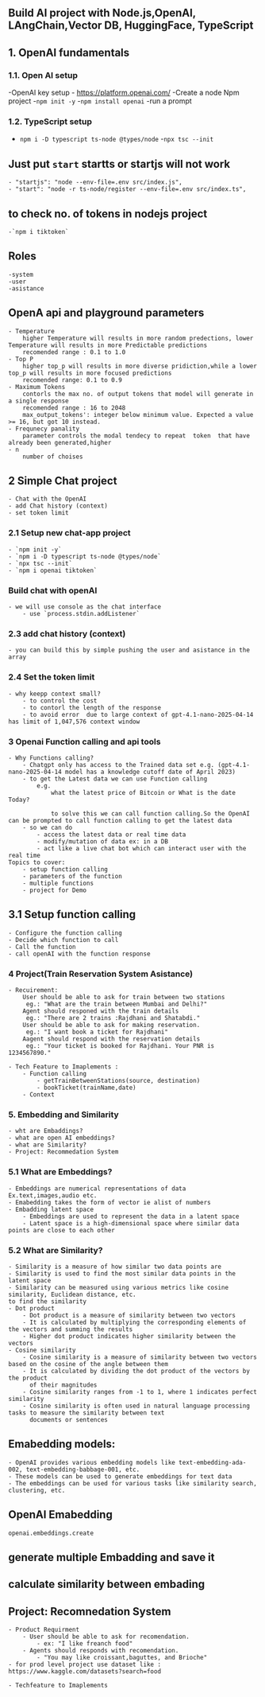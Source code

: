 ## Build AI project with Node.js,OpenAI, LAngChain,Vector DB, HuggingFace, TypeScript 

## 1. OpenAI fundamentals

### 1.1. Open AI setup
-OpenAI key setup
    - https://platform.openai.com/
-Create a node Npm project
    -`npm init -y`
    -`npm install openai`
-run a prompt

### 1.2. TypeScript setup
- `npm i -D typescript ts-node @types/node`
-`npx tsc --init`

## Just put `start` startts or startjs will not work
    - "startjs": "node --env-file=.env src/index.js",
    - "start": "node -r ts-node/register --env-file=.env src/index.ts",


## to check no. of tokens in nodejs project
    -`npm i tiktoken`

## Roles
    -system
    -user
    -asistance

## OpenA api and playground parameters
    - Temperature
        higher Temperature will results in more random predections, lower Temperature will results in more Predictable predictions
        recomended range : 0.1 to 1.0
    - Top P
        higher top_p will results in more diverse pridiction,while a lower top_p will results in more focused predictions
        recomended range: 0.1 to 0.9
    - Maximum Tokens
        contorls the max no. of output tokens that model will generate in a single response
        recomended range : 16 to 2048
        max_output_tokens': integer below minimum value. Expected a value >= 16, but got 10 instead.
    - Frequnecy panality
        parameter controls the modal tendecy to repeat  token  that have already been generated,higher 
    - n
        number of choises

## 2 Simple Chat project
    - Chat with the OpenAI
    - add Chat history (context)
    - set token limit

### 2.1 Setup new chat-app project
    - `npm init -y`
    - `npm i -D typescript ts-node @types/node`
    - `npx tsc --init`
    - `npm i openai tiktoken` 

### Build chat with openAI
    - we will use console as the chat interface 
        - use `process.stdin.addListener`

### 2.3 add chat history (context)
    - you can build this by simple pushing the user and asistance in the array

### 2.4 Set the token limit
    - why keepp context small?
        - to control the cost 
        - to contorl the length of the response
        - to avoid error  due to large context of gpt-4.1-nano-2025-04-14 has limit of 1,047,576 context window

### 3 Openai Function calling and api tools
    - Why Functions calling?
        - Chatgpt only has access to the Trained data set e.g. (gpt-4.1-nano-2025-04-14 model has a knowledge cutoff date of April 2023)
        - to get the Latest data we can use Function calling
            e.g.
                what the latest price of Bitcoin or What is the date Today?

                to solve this we can call function calling.So the OpenAI can be prompted to call function calling to get the latest data
        - so we can do 
            - access the latest data or real time data 
            - modify/mutation of data ex: in a DB
            - act like a live chat bot which can interact user with the real time
    Topics to cover:
        - setup function calling
        - parameters of the function
        - multiple functions
        - project for Demo

## 3.1 Setup function calling
    - Configure the function calling
    - Decide which function to call
    - Call the function
    - call openAI with the function response

### 4 Project(Train Reservation System Asistance)
    - Recuirement:
        User should be able to ask for train between two stations
         eg.: "What are the train between Mumbai and Delhi?"
        Agent should responed with the train details
         eg.: "There are 2 trains :Rajdhani and Shatabdi."
        User should be able to ask for making reservation.
         eg.: "I want book a ticket for Rajdhani"
        Aagent should respond with the reservation details
         eg.: "Your ticket is booked for Rajdhani. Your PNR is 1234567890."

    - Tech Feature to Imaplements :
        - Function calling
            - getTrainBetweenStations(source, destination)
            - bookTicket(trainName,date)
        - Context

### 5. Embedding and Similarity
    - wht are Embaddings?
    - what are open AI embeddings?
    - what are Similarity?
    - Project: Recommedation System

### 5.1 What are Embeddings?
    - Embeddings are numerical representations of data Ex.text,images,audio etc.
    - Emabedding takes the form of vector ie alist of numbers
    - Embadding latent space
        - Embeddings are used to represent the data in a latent space
        - Latent space is a high-dimensional space where similar data points are close to each other
### 5.2 What are Similarity?
    - Similarity is a measure of how similar two data points are
    - Similarity is used to find the most similar data points in the latent space
    - Similarity can be measured using various metrics like cosine similarity, Euclidean distance, etc.
    to find the similarity 
    - Dot product
        - Dot product is a measure of similarity between two vectors
        - It is calculated by multiplying the corresponding elements of the vectors and summing the results
        - Higher dot product indicates higher similarity between the vectors
    - Cosine similarity
        - Cosine similarity is a measure of similarity between two vectors based on the cosine of the angle between them
        - It is calculated by dividing the dot product of the vectors by the product
          of their magnitudes
        - Cosine similarity ranges from -1 to 1, where 1 indicates perfect similarity
        - Cosine similarity is often used in natural language processing tasks to measure the similarity between text
          documents or sentences

 
 ## Emabedding models:
    - OpenAI provides various embedding models like text-embedding-ada-002, text-embedding-babbage-001, etc.
    - These models can be used to generate embeddings for text data
    - The embeddings can be used for various tasks like similarity search, clustering, etc.

## OpenAI Emabedding
    openai.embeddings.create

## generate multiple Embadding and save it

## calculate similarity between embading

## Project: Recomnedation System

    - Product Requirment
        - User should be able to ask for recomendation.
            - ex: "I like freanch food"
        - Agents should responds with recomendation.
            - "You may like croissant,baguttes, and Brioche"
    - for prod level project use dataset like : https://www.kaggle.com/datasets?search=food
    
    - Techfeature to Imaplements
